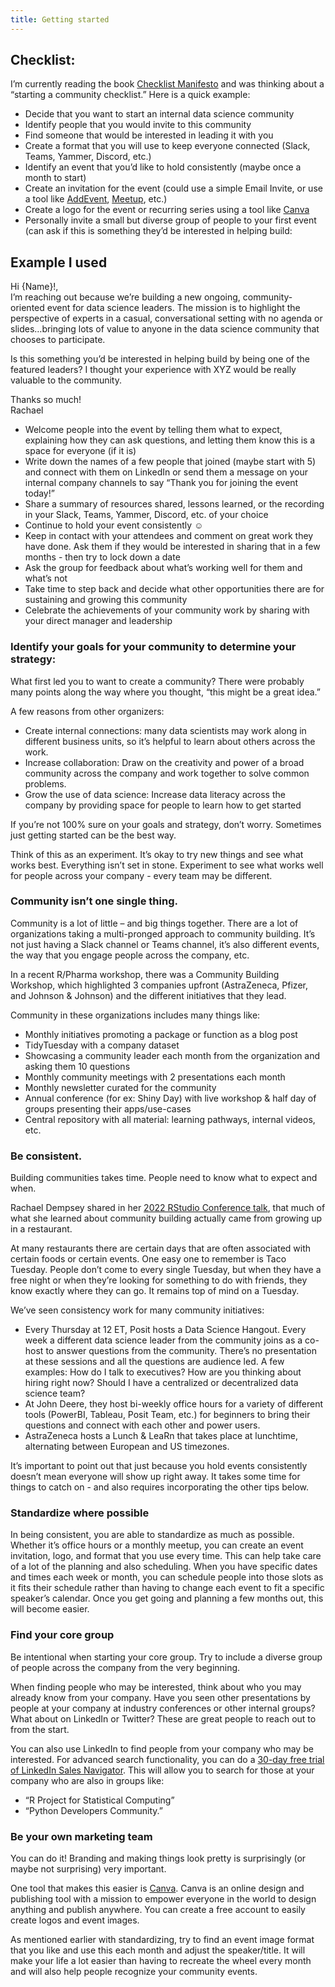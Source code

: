 ```yaml
---
title: Getting started
---
```


## Checklist:

I'm currently reading the book [Checklist Manifesto](http://atulgawande.com/book/the-checklist-manifesto/) and was thinking about a "starting a community checklist." Here is a quick example:

* Decide that you want to start an internal data science community
* Identify people that you would invite to this community
* Find someone that would be interested in leading it with you
* Create a format that you will use to keep everyone connected (Slack, Teams, Yammer, Discord, etc.)
* Identify an event that you’d like to hold consistently (maybe once a month to start)
* Create an invitation for the event (could use a simple Email Invite, or use a tool like [AddEvent](https://addevent.com), [Meetup](https://meetup.com), etc.)
* Create a logo for the event or recurring series using a tool like [Canva](https://canva.com)
* Personally invite a small but diverse group of people to your first event (can ask if this is something they’d be interested in helping build: 

::: {.callout-note collapse="true"}

## Example I used
Hi {Name}!,  
I'm reaching out because we're building a new ongoing, community-oriented event for data science leaders. The mission is to highlight the perspective of experts in a casual, conversational setting with no agenda or slides...bringing lots of value to anyone in the data science community that chooses to participate.

Is this something you'd be interested in helping build by being one of the featured leaders? I thought your experience with XYZ would be really valuable to the community.

Thanks so much!  
Rachael

:::


* Welcome people into the event by telling them what to expect, explaining how they can ask questions, and letting them know this is a space for everyone (if it is)
* Write down the names of a few people that joined (maybe start with 5) and connect with them on LinkedIn or send them a message on your internal company channels to say “Thank you for joining the event today!”
* Share a summary of resources shared, lessons learned, or the recording in your Slack, Teams, Yammer, Discord, etc. of your choice
* Continue to hold your event consistently ☺️
* Keep in contact with your attendees and comment on great work they have done. Ask them if they would be interested in sharing that in a few months - then try to lock down a date
* Ask the group for feedback about what’s working well for them and what’s not
* Take time to step back and decide what other opportunities there are for sustaining and growing this community
* Celebrate the achievements of your community work by sharing with your direct manager and leadership

### Identify your goals for your community to determine your strategy:

What first led you to want to create a community? There were probably many points along the way where you thought, “this might be a great idea.”

A few reasons from other organizers:  

- Create internal connections: many data scientists may work along in different business units, so it’s helpful to learn about others across the work.  
- Increase collaboration: Draw on the creativity and power of a broad community across the company and work together to solve common problems.  
- Grow the use of data science: Increase data literacy across the company by providing space for people to learn how to get started  

If you’re not 100% sure on your goals and strategy, don’t worry. Sometimes just getting started can be the best way. 


::: callout-tip
Think of this as an experiment. It’s okay to try new things and see what works best. Everything isn’t set in stone. Experiment to see what works well for people across your company - every team may be different.
:::

### Community isn’t one single thing.

Community is a lot of little – and big things together. There are a lot of organizations taking a multi-pronged approach to community building. It’s not just having a Slack channel or Teams channel, it’s also different events, the way that you engage people across the company, etc.

In a recent R/Pharma workshop, there was a Community Building Workshop, which highlighted 3 companies upfront (AstraZeneca, Pfizer, and Johnson & Johnson) and the different initiatives that they lead.

Community in these organizations includes many things like:  

- Monthly initiatives promoting a package or function as a blog post
- TidyTuesday with a company dataset
- Showcasing a community leader each month from the organization and asking them 10 questions
- Monthly community meetings with 2 presentations each month
- Monthly newsletter curated for the community
- Annual conference (for ex: Shiny Day) with live workshop & half day of groups presenting their apps/use-cases
- Central repository with all material: learning pathways, internal videos, etc.

### Be consistent.

Building communities takes time. People need to know what to expect and when.

Rachael Dempsey shared in her [2022 RStudio Conference talk](https://www.rstudio.com/conference/2022/talks/everything-learned-community-building-learned/), that much of what she learned about community building actually came from growing up in a restaurant. 

At many restaurants there are certain days that are often associated with certain foods or certain events. One easy one to remember is Taco Tuesday. People don’t come to every single Tuesday, but when they have a free night or when they’re looking for something to do with friends, they know exactly where they can go. It remains top of mind on a Tuesday. 

We've seen consistency work for many community initiatives:  

- Every Thursday at 12 ET, Posit hosts a Data Science Hangout. Every week a different data science leader from the community joins as a co-host to answer questions from the community. There's no presentation at these sessions and all the questions are audience led. A few examples: How do I talk to executives? How are you thinking about hiring right now? Should I have a centralized or decentralized data science team?
- At John Deere, they host bi-weekly office hours for a variety of different tools (PowerBI, Tableau, Posit Team, etc.) for beginners to bring their questions and connect with each other and power users.
- AstraZeneca hosts a Lunch & LeaRn that takes place at lunchtime, alternating between European and US timezones.

It’s important to point out that just because you hold events consistently doesn’t mean everyone will show up right away. It takes some time for things to catch on - and also requires incorporating the other tips below.

### Standardize where possible

In being consistent, you are able to standardize as much as possible. Whether it’s office hours or a monthly meetup, you can create an event invitation, logo, and format that you use every time. This can help take care of a lot of the planning and also scheduling. When you have specific dates and times each week or month, you can schedule people into those slots as it fits their schedule rather than having to change each event to fit a specific speaker’s calendar. Once you get going and planning a few months out, this will become easier.

### Find your core group

Be intentional when starting your core group. Try to include a diverse group of people across the company from the very beginning.

When finding people who may be interested, think about who you may already know from your company. Have you seen other presentations by people at your company at industry conferences or other internal groups? What about on LinkedIn or Twitter? These are great people to reach out to from the start.

You can also use LinkedIn to find people from your company who may be interested. For advanced search functionality, you can do a [30-day free trial of LinkedIn Sales Navigator](https://business.linkedin.com/sales-solutions/compare-plans). This will allow you to search for those at your company who are also in groups like:  

- “R Project for Statistical Computing”
- “Python Developers Community.”

### Be your own marketing team

You can do it! Branding and making things look pretty is surprisingly (or maybe not surprising) very important. 

One tool that makes this easier is [Canva](https://www.canva.com/). Canva is an online design and publishing tool with a mission to empower everyone in the world to design anything and publish anywhere. You can create a free account to easily create logos and event images. 

As mentioned earlier with standardizing, try to find an event image format that you like and use this each month and adjust the speaker/title. It will make your life a lot easier than having to recreate the wheel every month and will also help people recognize your community events. 
